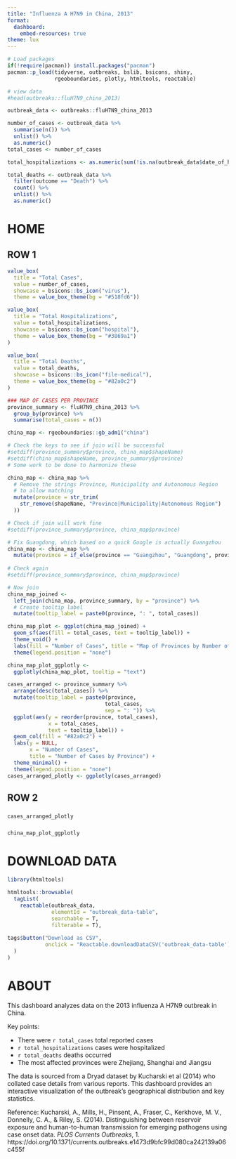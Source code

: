 ```yaml
---
title: "Influenza A H7N9 in China, 2013"
format: 
  dashboard:
    embed-resources: true
theme: lux
---
```


```r
# Load packages 
if(!require(pacman)) install.packages("pacman")
pacman::p_load(tidyverse, outbreaks, bslib, bsicons, shiny, 
               rgeoboundaries, plotly, htmltools, reactable)

# view data
#head(outbreaks::fluH7N9_china_2013)

outbreak_data <- outbreaks::fluH7N9_china_2013

number_of_cases <- outbreak_data %>% 
  summarise(n()) %>% 
  unlist() %>% 
  as.numeric()
total_cases <- number_of_cases

total_hospitalizations <- as.numeric(sum(!is.na(outbreak_data$date_of_hospitalisation)))

total_deaths <- outbreak_data %>% 
  filter(outcome == "Death") %>% 
  count() %>% 
  unlist() %>% 
  as.numeric()
```

# HOME 

## ROW 1 {height=20%}

```r
value_box(
  title = "Total Cases",
  value = number_of_cases,
  showcase = bsicons::bs_icon("virus"),
  theme = value_box_theme(bg = "#518fd6"))
```

```r
value_box(
  title = "Total Hospitalizations",
  value = total_hospitalizations,
  showcase = bsicons::bs_icon("hospital"),
  theme = value_box_theme(bg = "#3869a1")
)
```

```r
value_box(
  title = "Total Deaths",
  value = total_deaths,
  showcase = bsicons::bs_icon("file-medical"),
  theme = value_box_theme(bg = "#82a0c2")
)
```

```r
### MAP OF CASES PER PROVINCE
province_summary <- fluH7N9_china_2013 %>% 
  group_by(province) %>% 
  summarise(total_cases = n()) 

china_map <- rgeoboundaries::gb_adm1("china")

# Check the keys to see if join will be successful
#setdiff(province_summary$province, china_map$shapeName)
#setdiff(china_map$shapeName, province_summary$province)
# Some work to be done to harmonize these

china_map <- china_map %>%
  # Remove the strings Province, Municipality and Autonomous Region 
  # to allow matching
  mutate(province = str_trim(
    str_remove(shapeName, "Province|Municipality|Autonomous Region")
  ))

# Check if join will work fine
#setdiff(province_summary$province, china_map$province)

# Fix Guangdong, which based on a quick Google is actually Guangzhou
china_map <- china_map %>% 
  mutate(province = if_else(province == "Guangzhou", "Guangdong", province)) 
  
# Check again
#setdiff(province_summary$province, china_map$province)

# Now join
china_map_joined <- 
  left_join(china_map, province_summary, by = "province") %>% 
  # Create tooltip label 
  mutate(tooltip_label = paste0(province, ": ", total_cases))

china_map_plot <- ggplot(china_map_joined) +
  geom_sf(aes(fill = total_cases, text = tooltip_label)) + 
  theme_void() +
  labs(fill = "Number of Cases", title = "Map of Provinces by Number of Cases") + 
  theme(legend.position = "none")

china_map_plot_ggplotly <- 
  ggplotly(china_map_plot, tooltip = "text")

cases_arranged <- province_summary %>% 
  arrange(desc(total_cases)) %>% 
  mutate(tooltip_label = paste0(province, 
                               total_cases, 
                               sep = ": ")) %>% 
  ggplot(aes(y = reorder(province, total_cases), 
             x = total_cases, 
             text = tooltip_label)) + 
  geom_col(fill = "#82a0c2") +
  labs(y = NULL, 
       x = "Number of Cases",
       title = "Number of Cases by Province") +
  theme_minimal() + 
  theme(legend.position = "none")
cases_arranged_plotly <- ggplotly(cases_arranged)

```


## ROW 2 {height=80%}

### {width=35%}
```r
cases_arranged_plotly
```

### {width=65%}

```r
china_map_plot_ggplotly
```


# DOWNLOAD DATA

```r
library(htmltools)

htmltools::browsable(
  tagList(
    reactable(outbreak_data, 
              elementId = "outbreak_data-table", 
              searchable = T, 
              filterable = T), 
    
tags$button("Download as CSV", 
            onclick = "Reactable.downloadDataCSV('outbreak_data-table')")
  )
)

```






# ABOUT

This dashboard analyzes data on the 2013 influenza A H7N9 outbreak in China.

Key points:

- There were `r total_cases` total reported cases
- `r total_hospitalizations` cases were hospitalized  
- `r total_deaths` deaths occurred
- The most affected provinces were Zhejiang, Shanghai and Jiangsu

The data is sourced from a Dryad dataset by Kucharski et al (2014) who collated case details from various reports. This dashboard provides an interactive visualization of the outbreak's geographical distribution and key statistics.

Reference: 
Kucharski, A., Mills, H., Pinsent, A., Fraser, C., Kerkhove, M. V., Donnelly, C. A., & Riley, S. (2014). Distinguishing between reservoir exposure and human-to-human transmission for emerging pathogens using case onset data. *PLOS Currents Outbreaks*, 1. https://doi.org/10.1371/currents.outbreaks.e1473d9bfc99d080ca242139a06c455f
